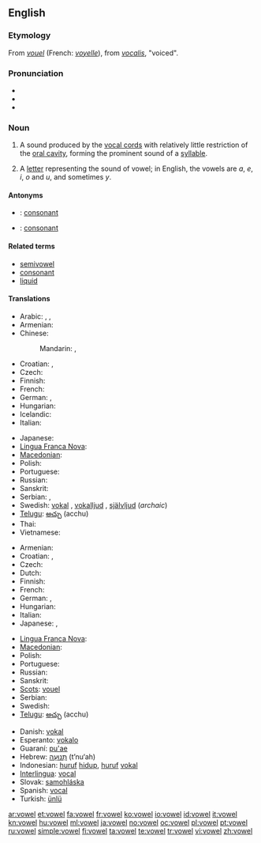 ==English==
{{wikipedia}}

===Etymology===
From {{etyl|fro}} ''[[vouel]]'' (French: ''[[voyelle]]''), from {{etyl|la}} ''[[vocalis]]'', "voiced".

===Pronunciation===
* {{IPA|/ˈvaʊəl/}}
* {{audio|en-us-vowel.ogg|Audio (US)}}
* {{rhymes|aʊəl}}

===Noun===
{{en-noun}}

# {{phonetics}} A sound produced by the [[vocal cords]] with relatively little restriction of the [[oral cavity]], forming the prominent sound of a [[syllable]].
# A [[letter]] representing the sound of vowel; in English, the vowels are ''a'', ''e'', ''i'', ''o'' and ''u'', and  sometimes ''y''.

====Antonyms====
* {{italbrac|sound}}: [[consonant]]
* {{italbrac|letter}}: [[consonant]]

====Related terms====
* [[semivowel]]
* [[consonant]]
* [[liquid]]

====Translations====
{{trans-top|sound}}
* Arabic: {{t|ar|حرف تحريك|m|tr=Harf taHriik|sc=Arab}},  {{t|ar|علالة|f|tr=3ulaala|sc=Arab}},  {{t-|ar|حركة|f|tr=Háraka|sc=Arab}}
* Armenian: {{t-|hy|ձայնավոր|tr=jaynavor|sc=Armn|xs=Armenian}}
* Chinese:
*: Mandarin: {{t-|cmn|母音|tr=mǔyīn|sc=Hani|xs=Mandarin}},  {{t-|cmn|元音|tr=yuányīn|sc=Hani|xs=Mandarin}}
* Croatian: {{t-|hr|samoglas|m}}, {{t-|hr|samoglasnik|m}}
* Czech: {{t-|cs|samohláska|f}}
* Finnish: {{t+|fi|vokaali}}
* French: {{t+|fr|voyelle|f}}
* German: {{t+|de|Vokal|m}}, {{t+|de|Selbstlaut|m}}
* Hungarian: {{t+|hu|magánhangzó}}
* Icelandic: {{t-|is|sérhljóð|n}}
* Italian: {{t+|it|vocale|f}}
{{trans-mid}}
* Japanese: {{t+|ja|母音|tr=ぼいん, boin|sc=Jpan}}
* [[Lingua Franca Nova]]: {{tø|lfn|vocal}}
* [[Macedonian]]: {{t|mk|самогласка|f|tr=samóglaska|sc=Cyrl|xs=Macedonian}}
* Polish: {{t+|pl|samogłoska|f}}
* Portuguese: {{t+|pt|vogal|f}}
* Russian: {{t-|ru|гласный|m|tr=glásnyj|sc=Cyrl}}
* Sanskrit: {{t-|sa|स्वर|m|tr=svará|sc=Deva|xs=Sanskrit}}
* Serbian: {{t-|sr|samoglasnik|m}}, {{t-|sr|vokal|m}}
* Swedish: [[vokal]] {{c}}, [[vokalljud]] {{n}}, [[självljud]] {{n}} (''archaic'')
* [[Telugu]]: [[అచ్చు]] (acchu)
* Thai: {{t|th|สระ|tr=sàrà|sc=Thai|xs=Thai}}
* Vietnamese: {{t+|vi|nguyên âm|xs=Vietnamese}}
{{trans-bottom}}

{{trans-top|letter}}
* Armenian: {{t-|hy|ձայնավոր|tr=jaynavor|sc=Armn|xs=Armenian}}
* Croatian: {{t-|hr|samoglas|m}}, {{t-|hr|samoglasnik|m}}
* Czech: {{t-|cs|samohláska|f}}
* Dutch: {{t+|nl|klinker|m}}
* Finnish: {{t+|fi|vokaali}}
* French: {{t+|fr|voyelle|f}}
* German: {{t+|de|Vokal|m}}, {{t+|de|Selbstlaut|m}}
* Hungarian: {{t+|hu|magánhangzó}}
* Italian: {{t+|it|vocale|f}}
* Japanese: {{t+|ja|母音|tr=ぼいん, boin|sc=Jpan}},  {{t|ja|母音字|tr=ぼいんじ, boinji|sc=Jpan}}
{{trans-mid}}
* [[Lingua Franca Nova]]: {{tø|lfn|vocal}}
* [[Macedonian]]: {{t|mk|самогласка|f|tr=samóglaska|sc=Cyrl|xs=Macedonian}}
* Polish: {{t+|pl|samogłoska|f}}
* Portuguese: {{t+|pt|vogal|f}}
* Russian: {{t-|ru|гласная|f|tr=glásnaja|sc=Cyrl}}
* Sanskrit: {{t-|sa|स्वर|m|tr=svará|sc=Deva|xs=Sanskrit}}
* [[Scots]]: [[vouel]]
* Serbian: {{t-|sr|samoglasnik|m}}
* Swedish: {{t+|sv|vokal|c}}
* [[Telugu]]: [[అచ్చు]] (acchu)
{{trans-bottom}}

{{checktrans-top}}
* Danish: [[vokal]]
* Esperanto: [[vokalo]]
* Guaraní: [[pu'ae]]
* Hebrew: [[תנועה|תְּנוּעָה]] (t’nu‘ah) {{f}}
* Indonesian: [[huruf]] [[hidup]], [[huruf]] [[vokal]]
* [[Interlingua]]: [[vocal#Interlingua|vocal]]
* Slovak: [[samohláska]] {{f}}
* Spanish: [[vocal#Spanish|vocal]] {{f}}
* Turkish: [[ünlü]]
{{trans-bottom}}

[[ar:vowel]]
[[et:vowel]]
[[fa:vowel]]
[[fr:vowel]]
[[ko:vowel]]
[[io:vowel]]
[[id:vowel]]
[[it:vowel]]
[[kn:vowel]]
[[hu:vowel]]
[[ml:vowel]]
[[ja:vowel]]
[[no:vowel]]
[[oc:vowel]]
[[pl:vowel]]
[[pt:vowel]]
[[ru:vowel]]
[[simple:vowel]]
[[fi:vowel]]
[[ta:vowel]]
[[te:vowel]]
[[tr:vowel]]
[[vi:vowel]]
[[zh:vowel]]